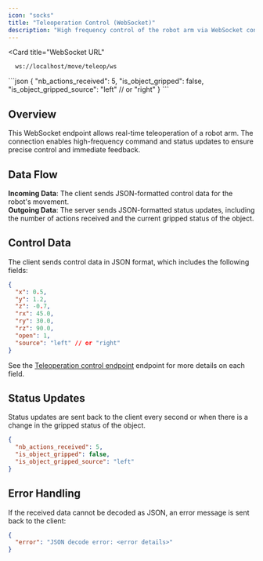 ```yaml
---
icon: "socks" 
title: "Teleoperation Control (WebSocket)" 
description: "High frequency control of the robot arm via WebSocket connection for real-time updates and commands."
---
```


<Card
    title="WebSocket URL"
>
```
  ws://localhost/move/teleop/ws
```
</Card> 

<ResponseExample>
```json
{
  "nb_actions_received": 5,
  "is_object_gripped": false,
  "is_object_gripped_source": "left" // or "right"
}
```
</ResponseExample>


## Overview

This WebSocket endpoint allows real-time teleoperation of a robot arm. The connection enables high-frequency command and status updates to ensure precise control and immediate feedback.

## Data Flow

**Incoming Data**: The client sends JSON-formatted control data for the robot's movement.  
**Outgoing Data**: The server sends JSON-formatted status updates, including the number of actions received and the current gripped status of the object.


## Control Data

The client sends control data in JSON format, which includes the following fields:


```json
{
  "x": 0.5,
  "y": 1.2,
  "z": -0.7,
  "rx": 45.0,
  "ry": 30.0,
  "rz": 90.0,
  "open": 1,
  "source": "left" // or "right"
}
```

See the [Teleoperation control endpoint](/control/move-teleoperation) endpoint for more details on each field.

## Status Updates

Status updates are sent back to the client every second or when there is a change in the gripped status of the object.


```json
{
  "nb_actions_received": 5,
  "is_object_gripped": false,
  "is_object_gripped_source": "left"
}
```



## Error Handling

If the received data cannot be decoded as JSON, an error message is sent back to the client:

```json
{
  "error": "JSON decode error: <error details>"
}
```

